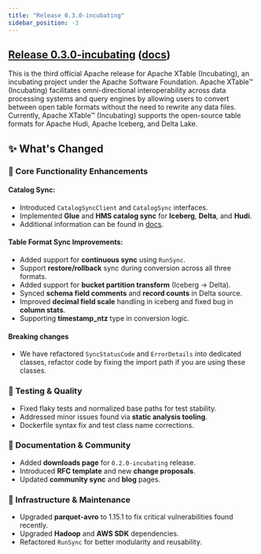 ```yaml
---
title: "Release 0.3.0-incubating"
sidebar_position: -3
---
```


## [Release 0.3.0-incubating](https://github.com/apache/incubator-xtable/releases/tag/0.3.0-incubating) ([docs](https://xtable.apache.org/docs/how-to))
This is the third official Apache release for Apache XTable (Incubating), an incubating project under the Apache Software Foundation.
Apache XTable™ (Incubating) facilitates omni-directional interoperability across data processing systems and query engines by allowing users to convert between open table formats without the need to rewrite any data files.
Currently, Apache XTable™ (Incubating) supports the open-source table formats for Apache Hudi, Apache Iceberg, and Delta Lake.

## ✨ What's Changed
### 🔄 Core Functionality Enhancements

#### Catalog Sync:
* Introduced `CatalogSyncClient` and `CatalogSync` interfaces.
* Implemented **Glue** and **HMS catalog sync** for **Iceberg**, **Delta**, and **Hudi**.
* Additional information can be found in [docs](https://xtable.apache.org/docs/how-to-catalog-sync).

#### Table Format Sync Improvements:
* Added support for **continuous sync** using `RunSync`.
* Support **restore/rollback** sync during conversion across all three formats.
* Added support for **bucket partition transform** (Iceberg → Delta).
* Synced **schema field comments** and **record counts** in Delta source.
* Improved **decimal field scale** handling in iceberg and fixed bug in **column stats**.
* Supporting **timestamp_ntz** type in conversion logic.

#### Breaking changes
* We have refactored `SyncStatusCode` and `ErrorDetails` into dedicated classes, refactor code by fixing the import path if you are using these classes.

### 🧪 Testing & Quality
* Fixed flaky tests and normalized base paths for test stability.
* Addressed minor issues found via **static analysis tooling**.
* Dockerfile syntax fix and test class name corrections.

### 📘 Documentation & Community
* Added **downloads page** for `0.2.0-incubating` release.
* Introduced **RFC template** and new **change proposals**.
* Updated **community sync** and **blog** pages.

### 🧰 Infrastructure & Maintenance
* Upgraded **parquet-avro** to 1.15.1 to fix critical vulnerabilities found recently.
* Upgraded **Hadoop** and **AWS SDK** dependencies.
* Refactored `RunSync` for better modularity and reusability.
